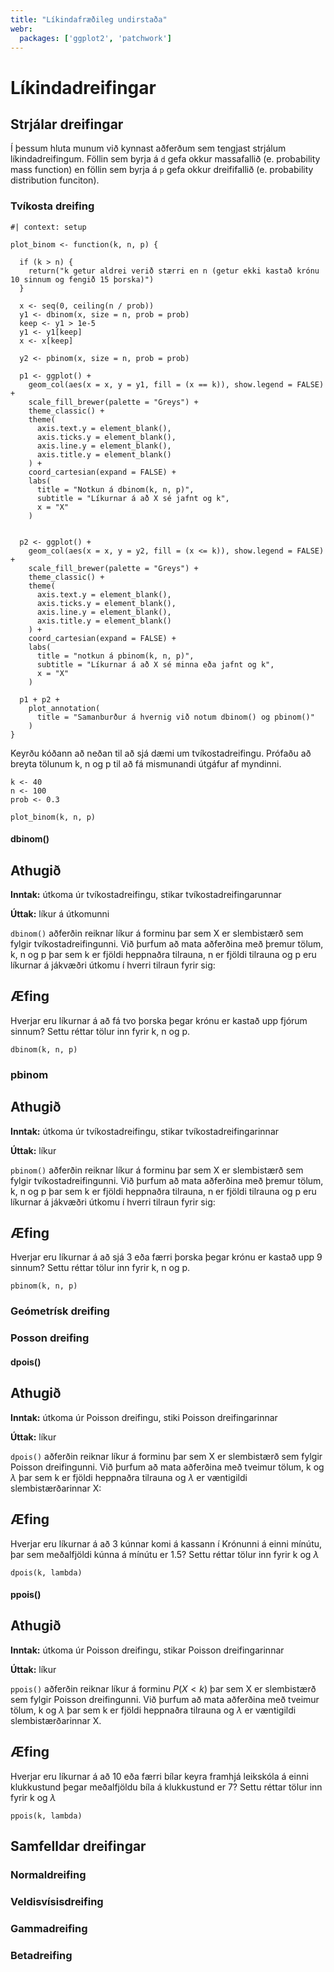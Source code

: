 ```yaml
---
title: "Líkindafræðileg undirstaða"
webr:
  packages: ['ggplot2', 'patchwork']
---
```


# Líkindadreifingar

## Strjálar dreifingar

Í þessum hluta munum við kynnast aðferðum sem tengjast strjálum líkindadreifingum. Föllin sem byrja á `d` gefa okkur massafallið (e. probability mass function) en föllin sem byrja á `p` gefa okkur dreififallið (e. probability distribution funciton).

### Tvíkosta dreifing

```webr-r
#| context: setup

plot_binom <- function(k, n, p) {
  
  if (k > n) {
    return("k getur aldrei verið stærri en n (getur ekki kastað krónu 10 sinnum og fengið 15 þorska)")
  }
  
  x <- seq(0, ceiling(n / prob))
  y1 <- dbinom(x, size = n, prob = prob)
  keep <- y1 > 1e-5
  y1 <- y1[keep]
  x <- x[keep]
  
  y2 <- pbinom(x, size = n, prob = prob)
  
  p1 <- ggplot() +
    geom_col(aes(x = x, y = y1, fill = (x == k)), show.legend = FALSE) +
    scale_fill_brewer(palette = "Greys") +
    theme_classic() +
    theme(
      axis.text.y = element_blank(),
      axis.ticks.y = element_blank(),
      axis.line.y = element_blank(),
      axis.title.y = element_blank()
    ) +
    coord_cartesian(expand = FALSE) +
    labs(
      title = "Notkun á dbinom(k, n, p)",
      subtitle = "Líkurnar á að X sé jafnt og k",
      x = "X"
    )
  
  
  p2 <- ggplot() +
    geom_col(aes(x = x, y = y2, fill = (x <= k)), show.legend = FALSE) +
    scale_fill_brewer(palette = "Greys") +
    theme_classic() +
    theme(
      axis.text.y = element_blank(),
      axis.ticks.y = element_blank(),
      axis.line.y = element_blank(),
      axis.title.y = element_blank()
    ) +
    coord_cartesian(expand = FALSE) +
    labs(
      title = "notkun á pbinom(k, n, p)",
      subtitle = "Líkurnar á að X sé minna eða jafnt og k",
      x = "X"
    )
  
  p1 + p2 +
    plot_annotation(
      title = "Samanburður á hvernig við notum dbinom() og pbinom()"
    )
}
```

Keyrðu kóðann að neðan til að sjá dæmi um tvíkostadreifingu. Prófaðu að breyta tölunum k, n og p til að fá mismunandi útgáfur af myndinni.

```webr-r
k <- 40
n <- 100
prob <- 0.3

plot_binom(k, n, p)
```


#### dbinom()

::: {.callout-note}
## Athugið

**Inntak:** útkoma úr tvíkostadreifingu, stikar tvíkostadreifingarunnar  

**Úttak:** líkur á útkomunni
:::

`dbinom()` aðferðin reiknar líkur á forminu þar sem X er slembistærð sem fylgir tvíkostadreifingunni. Við þurfum að mata aðferðina með þremur tölum, k, n og p þar sem k er fjöldi heppnaðra tilrauna, n er fjöldi tilrauna og p eru líkurnar á jákvæðri útkomu í hverri tilraun fyrir sig:

::: {.callout-tip}
## Æfing

Hverjar eru líkurnar á að fá tvo þorska þegar krónu er kastað upp fjórum sinnum? Settu réttar tölur inn fyrir k, n og p.

```webr-r
dbinom(k, n, p)
```
:::  

### pbinom

::: {.callout-note}
## Athugið

**Inntak:** útkoma úr tvíkostadreifingu, stikar tvíkostadreifingarinnar  

**Úttak:** líkur
:::

`pbinom()` aðferðin reiknar líkur á forminu þar sem X er slembistærð sem fylgir tvíkostadreifingunni. Við þurfum að mata aðferðina með þremur tölum, k, n og p þar sem k er fjöldi heppnaðra tilrauna, n er fjöldi tilrauna og p eru líkurnar á jákvæðri útkomu í hverri tilraun fyrir sig:

::: {.callout-tip}
## Æfing

Hverjar eru líkurnar á að sjá 3 eða færri þorska þegar krónu er kastað upp 9 sinnum? Settu réttar tölur inn fyrir k, n og p.

```webr-r
pbinom(k, n, p)
```
:::  


### Geómetrísk dreifing

### Posson dreifing

#### dpois()

::: {.callout-note}
## Athugið

**Inntak:** útkoma úr Poisson dreifingu, stiki Poisson dreifingarinnar  

**Úttak:** líkur
:::

`dpois()` aðferðin reiknar líkur á forminu þar sem X er slembistærð sem fylgir Poisson dreifingunni. Við þurfum að mata aðferðina með tveimur tölum, k og $\lambda$ þar sem k er fjöldi heppnaðra tilrauna og $\lambda$ er væntigildi slembistærðarinnar X:

::: {.callout-tip}
## Æfing

Hverjar eru líkurnar á að 3 kúnnar komi á kassann í Krónunni á einni mínútu, þar sem meðalfjöldi kúnna á mínútu er 1.5? Settu réttar tölur inn fyrir k og $\lambda$

```webr-r
dpois(k, lambda)
```
:::  

#### ppois()

::: {.callout-note}
## Athugið

**Inntak:** útkoma úr Poisson dreifingu, stikar Poisson dreifingarinnar  

**Úttak:** líkur
:::

`ppois()` aðferðin reiknar líkur á forminu $P(X < k)$ þar sem X er slembistærð sem fylgir Poisson dreifingunni. Við þurfum að mata aðferðina með tveimur tölum, k og $\lambda$ þar sem k er fjöldi heppnaðra tilrauna og $\lambda$ er væntigildi slembistærðarinnar X.

::: {.callout-tip}
## Æfing

Hverjar eru líkurnar á að 10 eða færri bílar keyra framhjá leikskóla á einni klukkustund þegar meðalfjöldu bíla á klukkustund er 7? Settu réttar tölur inn fyrir k og $\lambda$

```webr-r
ppois(k, lambda)
```
:::  


## Samfelldar dreifingar



### Normaldreifing

### Veldisvísisdreifing

### Gammadreifing

### Betadreifing


